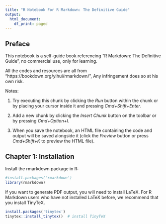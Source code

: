 ```yaml
---
title: "R Notebook For R Markdown: The Definitive Guide"
output:
  html_document:
    df_print: paged
---
```


## Preface
This notebook is a self-guide book referencing "R  Markdown: The Definitive Guide", no commercial use, only for learning.

All the codes and resources are all from "https://bookdown.org/yihui/rmarkdown/", Any infringement does so at his own risk.

Notes: 

(1) Try executing this chunk by clicking the *Run* button within the chunk or by placing your cursor inside it and pressing *Cmd+Shift+Enter*. 

(2) Add a new chunk by clicking the *Insert Chunk* button on the toolbar or by pressing *Cmd+Option+I*.

(3) When you save the notebook, an HTML file containing the code and output will be saved alongside it (click the *Preview* button or press *Cmd+Shift+K* to preview the HTML file). 


## Chapter 1: Installation

Install the rmarkdown package in R:
```r
#install.packages('rmarkdown')
library(rmarkdown)
```

If you want to generate PDF output, you will need to install LaTeX. For R Markdown users who have not installed LaTeX before, we recommend that you install TinyTeX.
```r
install.packages('tinytex')
tinytex::install_tinytex()  # install TinyTeX
```












